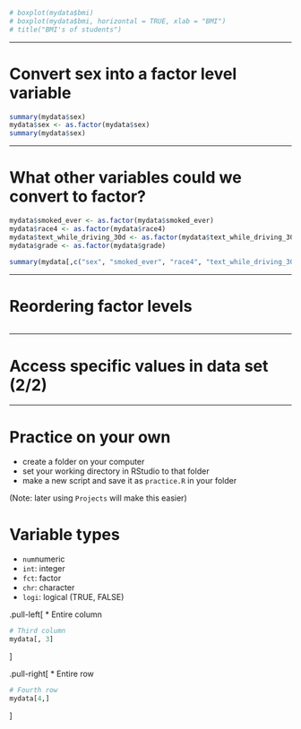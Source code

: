 ```r
# boxplot(mydata$bmi)
# boxplot(mydata$bmi, horizontal = TRUE, xlab = "BMI")
# title("BMI's of students")
```


---

# Convert sex into a factor level variable


```r
summary(mydata$sex)
mydata$sex <- as.factor(mydata$sex)
summary(mydata$sex)
```


---

<!-- class: inverse -->

# What other variables could we <br> convert to factor?
<!-- QQ: how to prevent title being cut off? -->

```r
mydata$smoked_ever <- as.factor(mydata$smoked_ever)
mydata$race4 <- as.factor(mydata$race4)
mydata$text_while_driving_30d <- as.factor(mydata$text_while_driving_30d)
mydata$grade <- as.factor(mydata$grade)
```

<!-- ## New summary of data set -->

```r
summary(mydata[,c("sex", "smoked_ever", "race4", "text_while_driving_30d", "grade")])
```


---

# Reordering factor levels

```r

```


--- 

# Access specific values in data set (2/2)

--- 
# Practice on your own

- create a folder on your computer
- set your working directory in RStudio to that folder
- make a new script and save it as `practice.R` in your folder

(Note: later using `Projects` will make this easier)


<!-- * In future workshops we will disucss the R workspace and working with R projects. -->
<!--     + The R workspace is a file where all the variables you created in your R session are saved  -->
<!--       - It is also specifies the directory where your work is being executed, which is important when loading and saving data sets -->
<!--     + Using an R project unifiies the workspace with code -->



# Variable types

* `num`numeric
* `int`: integer
* `fct`: factor
* `chr`: character
* `logi`: logical (TRUE, FALSE)



.pull-left[
* Entire column

```r
# Third column
mydata[, 3]
```
]

.pull-right[
* Entire row
```r
# Fourth row
mydata[4,]
```
]

